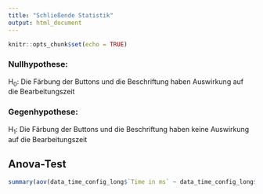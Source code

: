 ```yaml
---
title: "Schließende Statistik"
output: html_document
---
```


```r
knitr::opts_chunk$set(echo = TRUE)
```


### Nullhypothese:
H<sub>0</sub>: Die Färbung der Buttons und die Beschriftung haben Auswirkung auf die Bearbeitungszeit

### Gegenhypothese:
H<sub>1</sub>: Die Färbung der Buttons und die Beschriftung haben keine Auswirkung auf die Bearbeitungszeit


## Anova-Test
```r
summary(aov(data_time_config_long$`Time in ms` ~ data_time_config_long$Reaction))

```
